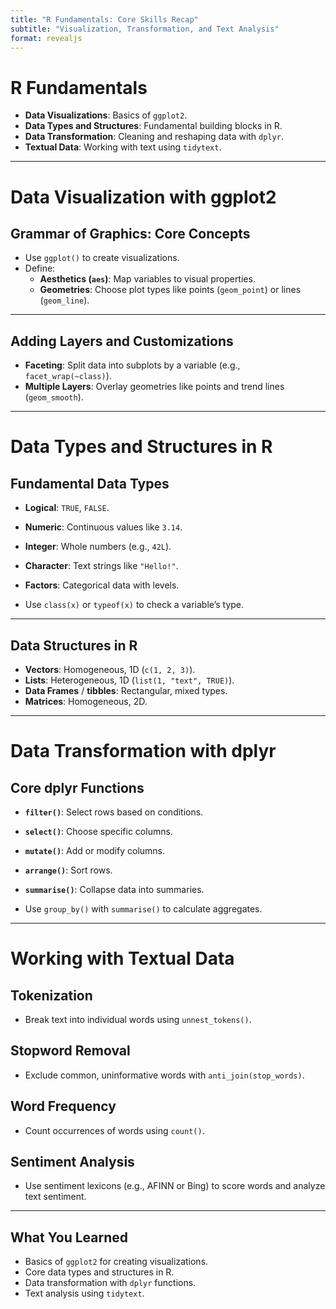 ```yaml
---
title: "R Fundamentals: Core Skills Recap"
subtitle: "Visualization, Transformation, and Text Analysis"
format: revealjs
---
```


# R Fundamentals

- **Data Visualizations**: Basics of `ggplot2`.
- **Data Types and Structures**: Fundamental building blocks in R.
- **Data Transformation**: Cleaning and reshaping data with `dplyr`.
- **Textual Data**: Working with text using `tidytext`.

---

# Data Visualization with ggplot2

## Grammar of Graphics: Core Concepts
- Use `ggplot()` to create visualizations.
- Define:
  - **Aesthetics (`aes`)**: Map variables to visual properties.
  - **Geometries**: Choose plot types like points (`geom_point`) or lines (`geom_line`).

---

## Adding Layers and Customizations
- **Faceting**: Split data into subplots by a variable (e.g., `facet_wrap(~class)`).
- **Multiple Layers**: Overlay geometries like points and trend lines (`geom_smooth`).

---

# Data Types and Structures in R

## Fundamental Data Types
- **Logical**: `TRUE`, `FALSE`.
- **Numeric**: Continuous values like `3.14`.
- **Integer**: Whole numbers (e.g., `42L`).
- **Character**: Text strings like `"Hello!"`.
- **Factors**: Categorical data with levels.

- Use `class(x)` or `typeof(x)` to check a variable's type.

---

## Data Structures in R
- **Vectors**: Homogeneous, 1D (`c(1, 2, 3)`).
- **Lists**: Heterogeneous, 1D (`list(1, "text", TRUE)`).
- **Data Frames** / **tibbles**: Rectangular, mixed types.
- **Matrices**: Homogeneous, 2D.

---

# Data Transformation with dplyr

## Core dplyr Functions
- **`filter()`**: Select rows based on conditions.
- **`select()`**: Choose specific columns.
- **`mutate()`**: Add or modify columns.
- **`arrange()`**: Sort rows.
- **`summarise()`**: Collapse data into summaries.

- Use `group_by()` with `summarise()` to calculate aggregates.

---

# Working with Textual Data

## Tokenization
- Break text into individual words using `unnest_tokens()`.

## Stopword Removal
- Exclude common, uninformative words with `anti_join(stop_words)`.

## Word Frequency
- Count occurrences of words using `count()`.

## Sentiment Analysis
- Use sentiment lexicons (e.g., AFINN or Bing) to score words and analyze text sentiment.

---
## What You Learned
- Basics of `ggplot2` for creating visualizations.
- Core data types and structures in R.
- Data transformation with `dplyr` functions.
- Text analysis using `tidytext`.

